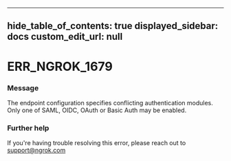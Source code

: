 
---
hide_table_of_contents: true
displayed_sidebar: docs
custom_edit_url: null
---


# ERR_NGROK_1679

### Message
The endpoint configuration specifies conflicting authentication modules. Only one of SAML, OIDC, OAuth or Basic Auth may be enabled.

### Further help
If you're having trouble resolving this error, please reach out to [support@ngrok.com](mailto:support@ngrok.com?subject=Help%20with%20ERR_NGROK_1679)


<ErrorDetails error='err_ngrok_1679' />
